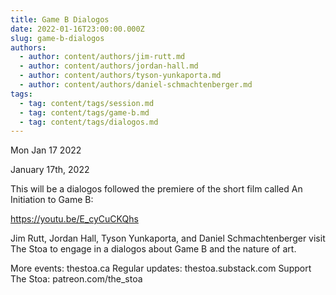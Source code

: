 ```yaml
---
title: Game B Dialogos
date: 2022-01-16T23:00:00.000Z
slug: game-b-dialogos
authors:
  - author: content/authors/jim-rutt.md
  - author: content/authors/jordan-hall.md
  - author: content/authors/tyson-yunkaporta.md
  - author: content/authors/daniel-schmachtenberger.md
tags:
  - tag: content/tags/session.md
  - tag: content/tags/game-b.md
  - tag: content/tags/dialogos.md
---
```






Mon Jan 17 2022

January 17th, 2022

This will be a dialogos followed the premiere of the short film called An Initiation to Game B: 

https://youtu.be/E_cyCuCKQhs

Jim Rutt, Jordan Hall, Tyson Yunkaporta, and Daniel Schmachtenberger visit The Stoa to engage in a dialogos about Game B and the nature of art.

More events: thestoa.ca
Regular updates: thestoa.substack.com
Support The Stoa: patreon.com/the_stoa


